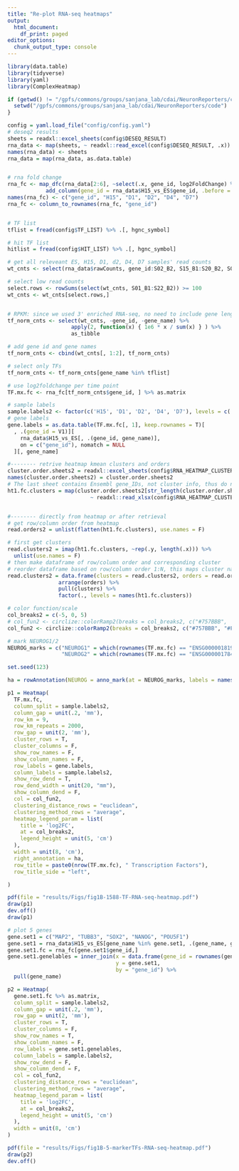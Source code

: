 ```yaml
---
title: "Re-plot RNA-seq heatmaps"
output:
  html_document:
    df_print: paged
editor_options: 
  chunk_output_type: console
---
```



```r
library(data.table)
library(tidyverse)
library(yaml)
library(ComplexHeatmap)

if (getwd() != "/gpfs/commons/groups/sanjana_lab/cdai/NeuronReporters/code") {
  setwd("/gpfs/commons/groups/sanjana_lab/cdai/NeuronReporters/code")
}

```


```r
config = yaml.load_file("config/config.yaml")
# deseq2 results
sheets = readxl::excel_sheets(config$DESEQ_RESULT)
rna_data <- map(sheets, ~ readxl::read_excel(config$DESEQ_RESULT, .x))
names(rna_data) <- sheets
rna_data = map(rna_data, as.data.table)


# rna fold change
rna_fc <- map_dfc(rna_data[2:6], ~select(.x, gene_id, log2FoldChange) %>% pull(log2FoldChange)) %>%
            add_column(gene_id = rna_data$H15_vs_ES$gene_id, .before = "H15_vs_ES")
names(rna_fc) <- c("gene_id", "H15", "D1", "D2", "D4", "D7")
rna_fc <- column_to_rownames(rna_fc, "gene_id")


# TF list
tflist = fread(config$TF_LIST) %>% .[, hgnc_symbol]

# hit TF list
hitlist = fread(config$HIT_LIST) %>% .[, hgnc_symbol]
```

```r
# get all releveant ES, H15, D1, d2, D4, D7 samples' read counts
wt_cnts <- select(rna_data$rawCounts, gene_id:S02_B2, S15_B1:S20_B2, S07_B1:S08_B2, S21_B1:S22_B2)

# select low read counts
select.rows <- rowSums(select(wt_cnts, S01_B1:S22_B2)) >= 100
wt_cnts <- wt_cnts[select.rows,]


# RPKM: since we used 3' enriched RNA-seq, no need to include gene length
tf_norm_cnts <- select(wt_cnts, -gene_id, -gene_name) %>% 
                    apply(2, function(x) { 1e6 * x / sum(x) } ) %>% 
                    as_tibble

# add gene id and gene names
tf_norm_cnts <- cbind(wt_cnts[, 1:2], tf_norm_cnts)

# select only TFs
tf_norm_cnts <- tf_norm_cnts[gene_name %in% tflist]

# use log2foldchange per time point
TF.mx.fc <- rna_fc[tf_norm_cnts$gene_id, ] %>% as.matrix
```

```r
# sample labels 
sample.labels2 <- factor(c('H15', 'D1', 'D2', 'D4', 'D7'), levels = c('H15', 'D1', 'D2', 'D4', 'D7'))
# gene labels
gene.labels = as.data.table(TF.mx.fc[, 1], keep.rownames = T)[
  , .(gene_id = V1)][
    rna_data$H15_vs_ES[, .(gene_id, gene_name)], 
    on = c("gene_id"), nomatch = NULL
  ][, gene_name]
```


```r
#-------- retrive heatmap kmean clusters and orders
cluster.order.sheets2 = readxl::excel_sheets(config$RNA_HEATMAP_CLUSTERS_LOG2FC)
names(cluster.order.sheets2) = cluster.order.sheets2
# The last sheet contains Ensembl gene_IDs, not cluster info, thus do not load last sheet.
ht1.fc.clusters = map(cluster.order.sheets2[str_length(cluster.order.sheets2) < 5], 
                          ~ readxl::read_xlsx(config$RNA_HEATMAP_CLUSTERS_LOG2FC, sheet = .x) %>% pull(value))


#-------- directly from heatmap or after retrieval
# get row/column order from heatmap
read.orders2 = unlist(flatten(ht1.fc.clusters), use.names = F)

# first get clusters
read.clusters2 = imap(ht1.fc.clusters, ~rep(.y, length(.x))) %>% 
  unlist(use.names = F)
# then make dataframe of row/column order and corresponding cluster
# reorder dataframe based on row/column order 1:N, this maps cluster name back to the original data matrix
read.clusters2 = data.frame(clusters = read.clusters2, orders = read.orders2) %>% 
                arrange(orders) %>% 
                pull(clusters) %>%
                factor(., levels = names(ht1.fc.clusters))
```


```r

# color function/scale
col_breaks2 = c(-5, 0, 5)
# col_fun2 <- circlize::colorRamp2(breaks = col_breaks2, c("#757BBB", '#9AA2D8', "#FFFFFF","#F4A556", "#F7931E"))
col_fun2 <- circlize::colorRamp2(breaks = col_breaks2, c("#757BBB", "#FFFFFF", "#F7931E"))

# mark NEUROG1/2
NEUROG_marks = c("NEUROG1" = which(rownames(TF.mx.fc) == "ENSG00000181965.6"), 
                 "NEUROG2" = which(rownames(TF.mx.fc) == "ENSG00000178403.4"))

set.seed(123)

ha = rowAnnotation(NEUROG = anno_mark(at = NEUROG_marks, labels = names(NEUROG_marks)))

p1 = Heatmap(
  TF.mx.fc,
  column_split = sample.labels2,
  column_gap = unit(.2, 'mm'),
  row_km = 9,
  row_km_repeats = 2000,
  row_gap = unit(2, 'mm'),
  cluster_rows = T,
  cluster_columns = F,
  show_row_names = F,
  show_column_names = F,
  row_labels = gene.labels,
  column_labels = sample.labels2,
  show_row_dend = T,
  row_dend_width = unit(20, "mm"),
  show_column_dend = F,
  col = col_fun2,
  clustering_distance_rows = "euclidean",
  clustering_method_rows = "average",
  heatmap_legend_param = list(
    title = 'log2FC',
    at = col_breaks2,
    legend_height = unit(5, 'cm')
  ),
  width = unit(8, 'cm'),
  right_annotation = ha,
  row_title = paste0(nrow(TF.mx.fc), " Transcription Factors"),
  row_title_side = "left",

)

```

```r
pdf(file = "results/Figs/fig1B-1588-TF-RNA-seq-heatmap.pdf")
draw(p1)
dev.off()
draw(p1)
```



```r
# plot 5 genes
gene.set1 = c("MAP2", "TUBB3", "SOX2", "NANOG", "POU5F1")
gene.set1 = rna_data$H15_vs_ES[gene_name %in% gene.set1, .(gene_name, gene_id)]
gene.set1.fc = rna_fc[gene.set1$gene_id,]
gene.set1.genelables = inner_join(x = data.frame(gene_id = rownames(gene.set1.fc)),
                                  y = gene.set1, 
                                  by = "gene_id") %>% 
  pull(gene_name)

p2 = Heatmap(
  gene.set1.fc %>% as.matrix,
  column_split = sample.labels2,
  column_gap = unit(.2, 'mm'),
  row_gap = unit(2, 'mm'),
  cluster_rows = T,
  cluster_columns = F,
  show_row_names = T,
  show_column_names = F,
  row_labels = gene.set1.genelables,
  column_labels = sample.labels2,
  show_row_dend = F,
  show_column_dend = F,
  col = col_fun2,
  clustering_distance_rows = "euclidean",
  clustering_method_rows = "average",
  heatmap_legend_param = list(
    title = 'log2FC',
    at = col_breaks2,
    legend_height = unit(5, 'cm')
  ),
  width = unit(8, 'cm')
)


```

```r
pdf(file = "results/Figs/fig1B-5-markerTFs-RNA-seq-heatmap.pdf")
draw(p2)
dev.off()
```

